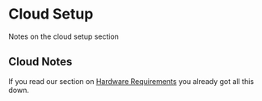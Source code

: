 # Cloud Setup
Notes on the cloud setup section
## Cloud Notes
If you read our section on [Hardware Requirements](/official/hardware/index) you already got all this down.